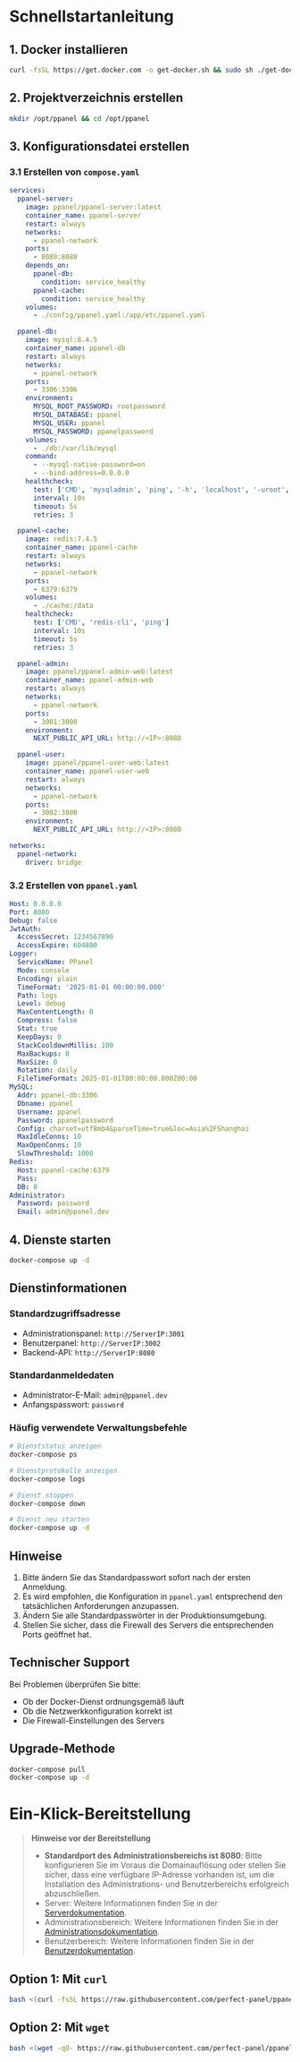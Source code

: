 # Schnellstartanleitung

## 1. Docker installieren

```bash
curl -fsSL https://get.docker.com -o get-docker.sh && sudo sh ./get-docker.sh
```

## 2. Projektverzeichnis erstellen

```bash
mkdir /opt/ppanel && cd /opt/ppanel
```

## 3. Konfigurationsdatei erstellen

### 3.1 Erstellen von `compose.yaml`

```yaml
services:
  ppanel-server:
    image: ppanel/ppanel-server:latest
    container_name: ppanel-server
    restart: always
    networks:
      - ppanel-network
    ports:
      - 8080:8080
    depends_on:
      ppanel-db:
        condition: service_healthy
      ppanel-cache:
        condition: service_healthy
    volumes:
      - ./config/ppanel.yaml:/app/etc/ppanel.yaml

  ppanel-db:
    image: mysql:8.4.5
    container_name: ppanel-db
    restart: always
    networks:
      - ppanel-network
    ports:
      - 3306:3306
    environment:
      MYSQL_ROOT_PASSWORD: rootpassword
      MYSQL_DATABASE: ppanel
      MYSQL_USER: ppanel
      MYSQL_PASSWORD: ppanelpassword
    volumes:
      - ./db:/var/lib/mysql
    command:
      - --mysql-native-password=on
      - --bind-address=0.0.0.0
    healthcheck:
      test: ['CMD', 'mysqladmin', 'ping', '-h', 'localhost', '-uroot', '-prootpassword']
      interval: 10s
      timeout: 5s
      retries: 3

  ppanel-cache:
    image: redis:7.4.5
    container_name: ppanel-cache
    restart: always
    networks:
      - ppanel-network
    ports:
      - 6379:6379
    volumes:
      - ./cache:/data
    healthcheck:
      test: ['CMD', 'redis-cli', 'ping']
      interval: 10s
      timeout: 5s
      retries: 3

  ppanel-admin:
    image: ppanel/ppanel-admin-web:latest
    container_name: ppanel-admin-web
    restart: always
    networks:
      - ppanel-network
    ports:
      - 3001:3000
    environment:
      NEXT_PUBLIC_API_URL: http://<IP>:8080

  ppanel-user:
    image: ppanel/ppanel-user-web:latest
    container_name: ppanel-user-web
    restart: always
    networks:
      - ppanel-network
    ports:
      - 3002:3000
    environment:
      NEXT_PUBLIC_API_URL: http://<IP>:8080

networks:
  ppanel-network:
    driver: bridge
```

### 3.2 Erstellen von `ppanel.yaml`

```yaml
Host: 0.0.0.0
Port: 8080
Debug: false
JwtAuth:
  AccessSecret: 1234567890
  AccessExpire: 604800
Logger:
  ServiceName: PPanel
  Mode: console
  Encoding: plain
  TimeFormat: '2025-01-01 00:00:00.000'
  Path: logs
  Level: debug
  MaxContentLength: 0
  Compress: false
  Stat: true
  KeepDays: 0
  StackCooldownMillis: 100
  MaxBackups: 0
  MaxSize: 0
  Rotation: daily
  FileTimeFormat: 2025-01-01T00:00:00.000Z00:00
MySQL:
  Addr: ppanel-db:3306
  Dbname: ppanel
  Username: ppanel
  Password: ppanelpassword
  Config: charset=utf8mb4&parseTime=true&loc=Asia%2FShanghai
  MaxIdleConns: 10
  MaxOpenConns: 10
  SlowThreshold: 1000
Redis:
  Host: ppanel-cache:6379
  Pass:
  DB: 0
Administrator:
  Password: password
  Email: admin@ppanel.dev
```

## 4. Dienste starten

```bash
docker-compose up -d
```

## Dienstinformationen

### Standardzugriffsadresse

- Administrationspanel: `http://ServerIP:3001`
- Benutzerpanel: `http://ServerIP:3002`
- Backend-API: `http://ServerIP:8080`

### Standardanmeldedaten

- Administrator-E-Mail: `admin@ppanel.dev`
- Anfangspasswort: `password`

### Häufig verwendete Verwaltungsbefehle

```bash
# Dienststatus anzeigen
docker-compose ps

# Dienstprotokolle anzeigen
docker-compose logs

# Dienst stoppen
docker-compose down

# Dienst neu starten
docker-compose up -d
```

## Hinweise

1. Bitte ändern Sie das Standardpasswort sofort nach der ersten Anmeldung.
2. Es wird empfohlen, die Konfiguration in `ppanel.yaml` entsprechend den tatsächlichen Anforderungen anzupassen.
3. Ändern Sie alle Standardpasswörter in der Produktionsumgebung.
4. Stellen Sie sicher, dass die Firewall des Servers die entsprechenden Ports geöffnet hat.

## Technischer Support

Bei Problemen überprüfen Sie bitte:

- Ob der Docker-Dienst ordnungsgemäß läuft
- Ob die Netzwerkkonfiguration korrekt ist
- Die Firewall-Einstellungen des Servers

## Upgrade-Methode

```bash
docker-compose pull
docker-compose up -d
```

# Ein-Klick-Bereitstellung

> **Hinweise vor der Bereitstellung**
>
> - **Standardport des Administrationsbereichs ist 8080**: Bitte konfigurieren Sie im Voraus die Domainauflösung oder stellen Sie sicher, dass eine verfügbare IP-Adresse vorhanden ist, um die Installation des Administrations- und Benutzerbereichs erfolgreich abzuschließen.
> - Server: Weitere Informationen finden Sie in der [Serverdokumentation](/de-DE/docs/server/config).
> - Administrationsbereich: Weitere Informationen finden Sie in der [Administrationsdokumentation](/de-DE/docs/admin/config).
> - Benutzerbereich: Weitere Informationen finden Sie in der [Benutzerdokumentation](/de-DE/docs/user/config).

## Option 1: Mit `curl`

```bash
bash <(curl -fsSL https://raw.githubusercontent.com/perfect-panel/ppanel-script/refs/heads/main/install.sh)
```

## Option 2: Mit `wget`

```bash
bash <(wget -qO- https://raw.githubusercontent.com/perfect-panel/ppanel-script/refs/heads/main/install.sh)
```


<Giscus />
